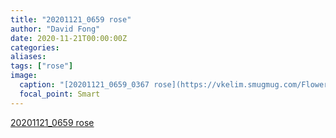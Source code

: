 ```yaml
---
title: "20201121_0659 rose"
author: "David Fong"
date: 2020-11-21T00:00:00Z
categories:
aliases:
tags: ["rose"]
image:
  caption: "[20201121_0659_0367 rose](https://vkelim.smugmug.com/Flowers/2020/i-dxG9GKd/A)"
  focal_point: Smart
---
```

[20201121_0659 rose](https://vkelim.smugmug.com/Flowers/2020/i-dxG9GKd/A)